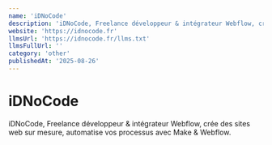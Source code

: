 ```yaml
---
name: 'iDNoCode'
description: 'iDNoCode, Freelance développeur & intégrateur Webflow, crée des sites web sur mesure, automatise vos processus avec Make & Webflow.'
website: 'https://idnocode.fr'
llmsUrl: 'https://idnocode.fr/llms.txt'
llmsFullUrl: ''
category: 'other'
publishedAt: '2025-08-26'
---
```


# iDNoCode

iDNoCode, Freelance développeur & intégrateur Webflow, crée des sites web sur mesure, automatise vos processus avec Make & Webflow.
